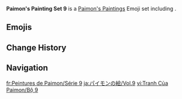 {{Paimon's Paintings Infobox
|title         = Paimon's Paintings Set 9
|image         = Paimon's Paintings Set 9.png
|icon          = Icon Emoji Paimon's Paintings 09 Sangonomiya Kokomi 2.png
|date          = 2021-11-18
|gamedate      = 
|prev          = 8
|next          = 10
|set           = 9
|twitter       =
|hoyolab       = https://www.hoyolab.com/article/1413733
|characters    = Raiden Shogun;Sangonomiya Kokomi;Kujou Sara;Keqing;Xiangling
}}
'''Paimon's Painting Set 9''' is a [[Paimon's Paintings]] Emoji set including {{Array|Raiden Shogun;Sangonomiya Kokomi;Kujou Sara;Keqing;Xiangling|;|[[{item}]]|,<nowiki> </nowiki>|sort=1}}.

==Emojis==
{{Paimon's Paintings Images|categories=Paimon's Paintings Set 9|nomain=1|noset=1}}

==Change History==
{{Change History|introduced=2.2}}

==Navigation==
{{Paimon's Paintings Navbox}}

[[fr:Peintures de Paimon/Série 9]]
[[ja:パイモンの絵/Vol.9]]
[[vi:Tranh Của Paimon/Bộ 9]]